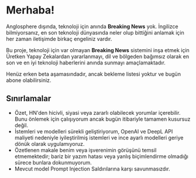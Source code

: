 
<CallToAction />

# Merhaba!

Anglosphere dışında, teknoloji için anında **Breaking News** yok.
İngilizce bilmiyorsanız, en son teknoloji dünyasında neler olup bittiğini anlamak için her zaman iletişimde birkaç engeliniz vardır.

<Callout type="info" emoji="💬">

Bu proje, teknoloji için var olmayan **Breaking News** sistemini inşa etmek için Üretken Yapay Zekalardan yararlanmayı, dil ve bölgeden bağımsız olarak en son ve en iyi teknoloji haberlerini anında sunmayı amaçlamaktadır.

</Callout>

Henüz erken beta aşamasındadır, ancak bekleme listesi yoktur ve bugün abone olabilirsiniz.

## Sınırlamalar

- Özet, HN'den hicivli, siyasi veya zararlı olabilecek yorumlar içerebilir. Bunu önlemek için çalışıyorum ancak bugün itibariyle tamamen kusursuz değil.
- İstemleri ve modelleri sürekli geliştiriyorum, OpenAI ve DeepL API maliyeti nedeniyle iyileştirilmiş istemleri ve ince ayarlı modelleri geriye dönük olarak uygulamıyoruz.
- Özetlenen makale benim veya işverenimin görüşünü temsil etmemektedir; bariz bir yazım hatası veya yanlış biçimlendirme olmadığı sürece bunlara dokunmuyorum.
- Mevcut model Prompt Injection Saldırılarına karşı savunmasızdır.

